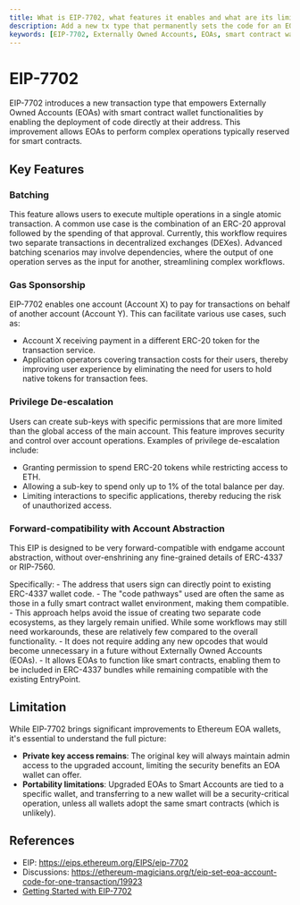 ```yaml
---
title: What is EIP-7702, what features it enables and what are its limitation
description: Add a new tx type that permanently sets the code for an EOA
keywords: [EIP-7702, Externally Owned Accounts, EOAs, smart contract wallets, Ethereum, ERC-4337, batching, sponsorship, privilege de-escalation]
---
```


# EIP-7702

EIP-7702 introduces a new transaction type that empowers Externally Owned Accounts (EOAs) with smart contract wallet functionalities by enabling 
the deployment of code directly at their address. This improvement allows EOAs to perform complex operations typically reserved for smart contracts.

## Key Features

### Batching
   This feature allows users to execute multiple operations in a single atomic transaction. A common use case is the combination of an ERC-20 approval 
   followed by the spending of that approval. Currently, this workflow requires two separate transactions in decentralized exchanges (DEXes). 
   Advanced batching scenarios may involve dependencies, where the output of one operation serves as the input for another, streamlining complex workflows.

### Gas Sponsorship
   EIP-7702 enables one account (Account X) to pay for transactions on behalf of another account (Account Y). This can facilitate various use cases, such as:
   - Account X receiving payment in a different ERC-20 token for the transaction service.
   - Application operators covering transaction costs for their users, thereby improving user experience by eliminating the need for users to 
     hold native tokens for transaction fees.

### Privilege De-escalation
   Users can create sub-keys with specific permissions that are more limited than the global access of the main account. This feature improves 
   security and control over account operations. Examples of privilege de-escalation include:
   - Granting permission to spend ERC-20 tokens while restricting access to ETH.
   - Allowing a sub-key to spend only up to 1% of the total balance per day.
   - Limiting interactions to specific applications, thereby reducing the risk of unauthorized access.

### Forward-compatibility with Account Abstraction

This EIP is designed to be very forward-compatible with endgame account abstraction, without over-enshrining any fine-grained details of ERC-4337 or RIP-7560.

Specifically:
    - The address that users sign can directly point to existing ERC-4337 wallet code.
    - The "code pathways" used are often the same as those in a fully smart contract wallet environment, making them compatible.
    - This approach helps avoid the issue of creating two separate code ecosystems, as they largely remain unified. While some workflows may still need workarounds, 
    these are relatively few compared to the overall functionality.
    - It does not require adding any new opcodes that would become unnecessary in a future without Externally Owned Accounts (EOAs).
    - It allows EOAs to function like smart contracts, enabling them to be included in ERC-4337 bundles while remaining compatible with the existing EntryPoint.

## Limitation
While EIP-7702 brings significant improvements to Ethereum EOA wallets, it's essential to understand the full picture:

- **Private key access remains**: The original key will always maintain admin access to the upgraded account, limiting the security benefits an EOA wallet can offer.    
- **Portability limitations**: Upgraded EOAs to Smart Accounts are tied to a specific wallet, and transferring to a new wallet will be a security-critical operation, unless all wallets adopt the same smart contracts (which is unlikely).

## References

- EIP: https://eips.ethereum.org/EIPS/eip-7702
- Discussions: https://ethereum-magicians.org/t/eip-set-eoa-account-code-for-one-transaction/19923
- [Getting Started with EIP-7702](/wallet/guides/getting-started-eip-7702/)
